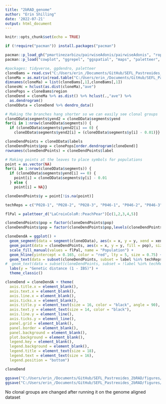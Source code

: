 ```yaml
---
title: "2bRAD_genome"
author: "Erin Shilling"
date: '2022-07-21'
output: html_document
---
```


```r
knitr::opts_chunk$set(echo = TRUE)
```

```r
if (!require("pacman")) install.packages("pacman")

pacman::p_load_gh("pmartinezarbizu/pairwiseAdonis/pairwiseAdonis", "ropensci/rnaturalearthhires")
pacman::p_load("cowplot", "ggrepel", "ggspatial", "maps", "paletteer", "patchwork", "rgdal", "rnaturalearth", "sf", "tidyverse", "reshape2", "MCMC.OTU", "pairwiseAdonis", "RColorBrewer", "Redmonder", "flextable", "lubridate", "officer", "adegenet", "dendextend", "gdata", "ggdendro", "hierfstat", "Imap", "kableExtra", "poppr", "StAMPP", "vcfR", "vegan", "boa", "measurements", "magick", "rgeos", "magrittr", "ggplot2", "rstatix")
```

```r
#packages: tidyverse, ggdendro, paletteer
cloneBams = read.csv("C:/Users/erin_/Documents/GitHub/SEFL_Pastreoides_2bRAD/data_files/poritesastreoidesMetaData.csv")
cloneMa = as.matrix(read.table("C:/Users/erin_/Documents/GitHub/SEFL_Pastreoides_2bRAD/genome_mapped/data_files/pastClones.ibsMat"))
dimnames(cloneMa) = list(cloneBams[,1],cloneBams[,1])
clonesHc = hclust(as.dist(cloneMa),"ave")
clonePops = cloneBams$region
cloneDend = cloneMa %>% as.dist() %>% hclust(.,"ave") %>% 
  as.dendrogram()
cloneDData = cloneDend %>% dendro_data()

# Making the branches hang shorter so we can easily see clonal groups
cloneDData$segments$yend2 = cloneDData$segments$yend
for(i in 1:nrow(cloneDData$segments)) {
  if (cloneDData$segments$yend2[i] == 0) {
    cloneDData$segments$yend2[i] = (cloneDData$segments$y[i] - 0.01)}}

cloneDendPoints = cloneDData$labels
cloneDendPoints$pop = clonePops[order.dendrogram(cloneDend)]
rownames(cloneDendPoints) = cloneDendPoints$label

# Making points at the leaves to place symbols for populations
point = as.vector(NA)
for(i in 1:nrow(cloneDData$segments)) {
  if (cloneDData$segments$yend[i] == 0) {
    point[i] = cloneDData$segments$y[i] - 0.01
  } else {
    point[i] = NA}}

cloneDendPoints$y = point[!is.na(point)]

techReps = c("P028-1", "P028-2", "P028-3", "P046-1", "P046-2", "P046-3", "P077-1", "P077-2", "P077-3")

flPal = paletteer_d("LaCroixColoR::PeachPear")[c(1,2,3,4,5)]

cloneDendPoints$pop = factor(cloneDendPoints$pop)
cloneDendPoints$pop = factor(cloneDendPoints$pop,levels(cloneDendPoints$pop)[c(4,3,5,1,2)])

cloneDendA = ggplot() +
  geom_segment(data = segment(cloneDData), aes(x = x, y = y, xend = xend, yend = yend2), size = 0.5) +
  geom_point(data = cloneDendPoints, aes(x = x, y = y, fill = pop), size = 4, stroke = 0.25, shape = 24) +
  scale_fill_manual(values = flPal, name = "Population") +
  geom_hline(yintercept = 0.165, color = "red", lty = 5, size = 0.75) + # creating a dashed line to indicate a clonal distance threshold
  geom_text(data = subset(cloneDendPoints, subset = label %in% techReps), aes(x = (x + 0.53), y = (y - .0055), label = "*"), angle = 90, size = 10) + # spacing technical replicates further from leaf
#  geom_text(data = subset(cloneDendPoints, subset = !label %in% techReps), aes(x = x, y = (y - .010), label = label), angle = 90) +
  labs(y = "Genetic distance (1 - IBS)") +
  theme_classic()

cloneDend = cloneDendA + theme(
  axis.title.x = element_blank(),
  axis.text.x = element_blank(),
  axis.line.x = element_blank(),
  axis.ticks.x = element_blank(),
  axis.title.y = element_text(size = 16, color = "black", angle = 90),
  axis.text.y = element_text(size = 14, color = "black"),
  axis.line.y = element_line(),
  axis.ticks.y = element_line(),
  panel.grid = element_blank(),
  panel.border = element_blank(),
  panel.background = element_blank(),
  plot.background = element_blank(),
  legend.key = element_blank(),
  legend.background = element_blank(),
  legend.title = element_text(size = 18),
  legend.text = element_text(size = 16),
  legend.position = "bottom")

cloneDend

ggsave("C:/Users/erin_/Documents/GitHub/SEFL_Pastreoides_2bRAD/figures/cloneDend_GENOME.png", plot = cloneDend, height = 5, width = 16, units = "in", dpi = 300)
ggsave("C:/Users/erin_/Documents/GitHub/SEFL_Pastreoides_2bRAD/figures/cloneDend_GENOME.eps", plot = cloneDend, height = 5, width = 16, units = "in", dpi = 300)

```
No clonal groups are changed after running it on the genome aligned dataset
